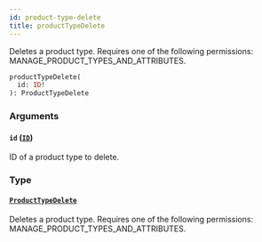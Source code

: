 ```yaml
---
id: product-type-delete
title: productTypeDelete
---
```



Deletes a product type. Requires one of the following permissions: MANAGE_PRODUCT_TYPES_AND_ATTRIBUTES.

```graphql
productTypeDelete(
  id: ID!
): ProductTypeDelete
```


### Arguments

#### `id` ([`ID`](../../../developer/api-reference/scalars/id))

ID of a product type to delete.


### Type

#### [`ProductTypeDelete`](../../../developer/api-reference/objects/product-type-delete) 

Deletes a product type. Requires one of the following permissions: MANAGE_PRODUCT_TYPES_AND_ATTRIBUTES.




